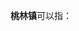 '''桃林镇'''可以指：
{{PRC admin/disambig|32/07/22/109/000|37/07/82/118/000|43/06/82/107/000}}
{{disambig|cat=三字中国镇名消歧义}}